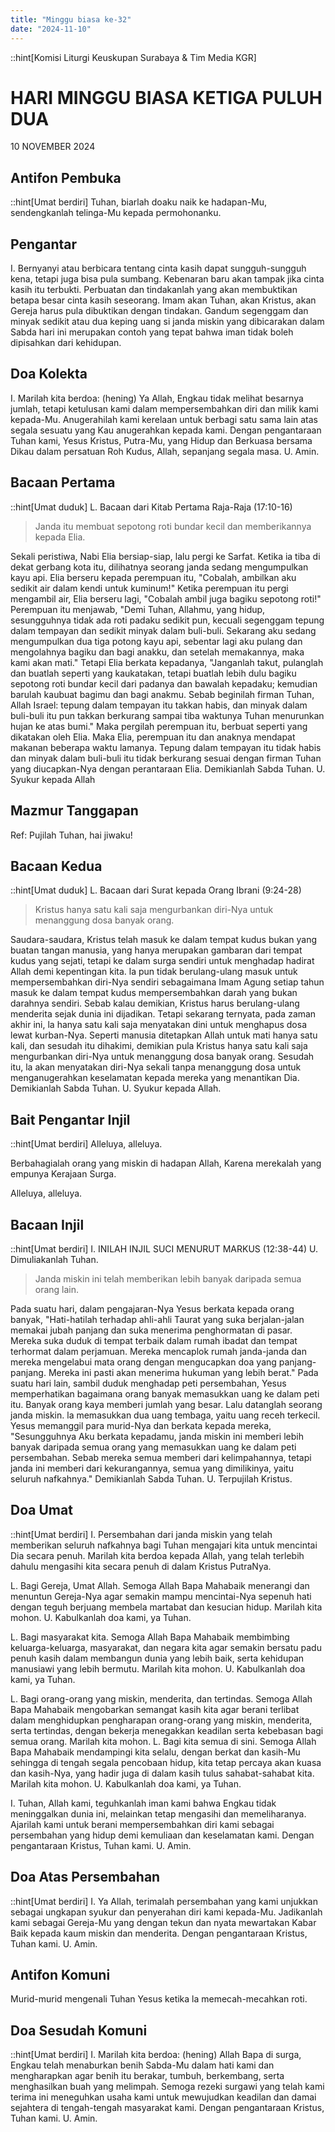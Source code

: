 ```yaml
---
title: "Minggu biasa ke-32"
date: "2024-11-10"
---
```


::hint[Komisi Liturgi Keuskupan Surabaya & Tim Media KGR]
# HARI MINGGU BIASA KETIGA PULUH DUA
10 NOVEMBER 2024

## Antifon Pembuka
::hint[Umat berdiri]
Tuhan, biarlah doaku naik ke hadapan-Mu, sendengkanlah telinga-Mu kepada permohonanku.

## Pengantar
I. Bernyanyi atau berbicara tentang cinta kasih dapat sungguh-sungguh kena, tetapi juga bisa pula sumbang. Kebenaran baru akan tampak jika cinta kasih itu terbukti. Perbuatan dan tindakanlah yang akan membuktikan betapa besar cinta kasih seseorang. Imam akan Tuhan, akan Kristus, akan Gereja harus pula dibuktikan dengan tindakan. Gandum segenggam dan minyak sedikit atau dua keping uang si janda miskin yang dibicarakan dalam Sabda hari ini merupakan contoh yang tepat bahwa iman tidak boleh dipisahkan dari kehidupan.

## Doa Kolekta
I. Marilah kita berdoa: (hening)
Ya Allah, Engkau tidak melihat besarnya jumlah, tetapi ketulusan kami dalam mempersembahkan diri dan milik kami kepada-Mu. Anugerahilah kami kerelaan untuk berbagi satu sama lain atas segala sesuatu yang Kau anugerahkan kepada kami. Dengan pengantaraan Tuhan kami, Yesus Kristus, Putra-Mu, yang Hidup dan Berkuasa bersama Dikau dalam persatuan Roh Kudus, Allah, sepanjang segala masa.
U. Amin.

## Bacaan Pertama
::hint[Umat duduk]
L. Bacaan dari Kitab Pertama Raja-Raja (17:10-16)
> Janda itu membuat sepotong roti bundar kecil dan memberikannya kepada Elia.

Sekali peristiwa, Nabi Elia bersiap-siap, lalu pergi ke Sarfat. Ketika ia tiba di dekat gerbang kota itu, dilihatnya seorang janda sedang mengumpulkan kayu api. Elia berseru kepada perempuan itu, "Cobalah, ambilkan aku sedikit air dalam kendi untuk kuminum!" Ketika perempuan itu pergi mengambil air, Elia berseru lagi, "Cobalah ambil juga bagiku sepotong roti!" Perempuan itu menjawab, "Demi Tuhan, Allahmu, yang hidup, sesungguhnya tidak ada roti padaku sedikit pun, kecuali segenggam tepung dalam tempayan dan sedikit minyak dalam buli-buli. Sekarang aku sedang mengumpulkan dua tiga potong kayu api, sebentar lagi aku pulang dan mengolahnya bagiku dan bagi anakku, dan setelah memakannya, maka kami akan mati." Tetapi Elia berkata kepadanya, "Janganlah takut, pulanglah dan buatlah seperti yang kaukatakan, tetapi buatlah lebih dulu bagiku sepotong roti bundar kecil dari padanya dan bawalah kepadaku; kemudian barulah kaubuat bagimu dan bagi anakmu. Sebab beginilah firman Tuhan, Allah Israel: tepung dalam tempayan itu takkan habis,
dan minyak dalam buli-buli itu pun takkan berkurang sampai tiba waktunya Tuhan menurunkan hujan ke atas bumi." Maka pergilah perempuan itu, berbuat seperti yang dikatakan oleh Elia. Maka Elia, perempuan itu dan anaknya mendapat makanan beberapa waktu lamanya. Tepung dalam tempayan itu tidak habis dan minyak dalam buli-buli itu tidak berkurang sesuai dengan firman Tuhan yang diucapkan-Nya dengan perantaraan Elia.
Demikianlah Sabda Tuhan.
U. Syukur kepada Allah

## Mazmur Tanggapan
Ref: Pujilah Tuhan, hai jiwaku!

## Bacaan Kedua
::hint[Umat duduk]
L. Bacaan dari Surat kepada Orang Ibrani (9:24-28)
> Kristus hanya satu kali saja mengurbankan diri-Nya untuk menanggung dosa banyak orang. 

Saudara-saudara, Kristus telah masuk ke dalam tempat kudus bukan yang buatan tangan manusia, yang hanya merupakan gambaran dari tempat kudus yang sejati, tetapi ke dalam surga sendiri untuk menghadap hadirat Allah demi kepentingan kita. la pun tidak berulang-ulang masuk untuk mempersembahkan diri-Nya sendiri sebagaimana Imam Agung setiap tahun masuk ke dalam tempat kudus mempersembahkan darah yang bukan darahnya sendiri. Sebab kalau demikian, Kristus harus berulang-ulang menderita sejak dunia ini dijadikan. Tetapi sekarang ternyata, pada zaman akhir ini, la hanya satu kali saja menyatakan dini untuk menghapus dosa lewat kurban-Nya. Seperti manusia ditetapkan Allah untuk mati hanya satu kali, dan sesudah itu dihakimi, demikian pula Kristus hanya satu kali saja mengurbankan diri-Nya untuk menanggung dosa banyak orang. Sesudah itu, la akan menyatakan diri-Nya sekali tanpa menanggung dosa untuk menganugerahkan keselamatan kepada mereka yang menantikan Dia. Demikianlah Sabda Tuhan.
U. Syukur kepada Allah.

## Bait Pengantar Injil
::hint[Umat berdiri]
Alleluya, alleluya.

Berbahagialah orang yang miskin di hadapan Allah,
Karena merekalah yang empunya Kerajaan Surga.

Alleluya, alleluya.

## Bacaan Injil
::hint[Umat berdiri] 
I. INILAH INJIL SUCI MENURUT MARKUS (12:38-44)
U. Dimuliakanlah Tuhan.
> Janda miskin ini telah memberikan lebih banyak daripada semua orang lain.

Pada suatu hari, dalam pengajaran-Nya Yesus berkata kepada orang banyak, "Hati-hatilah terhadap ahli-ahli Taurat yang suka berjalan-jalan memakai jubah panjang dan suka menerima penghormatan di pasar. Mereka suka duduk di tempat terbaik dalam rumah ibadat dan tempat terhormat dalam perjamuan. Mereka mencaplok rumah janda-janda dan mereka mengelabui mata orang dengan mengucapkan doa yang panjang-panjang. Mereka ini pasti akan menerima hukuman yang lebih berat." Pada suatu hari lain, sambil duduk menghadap peti persembahan, Yesus memperhatikan bagaimana orang banyak memasukkan uang ke dalam peti itu. Banyak orang kaya memberi jumlah yang besar. Lalu datanglah seorang janda miskin. la memasukkan dua uang tembaga, yaitu uang receh terkecil. Yesus memanggil para murid-Nya dan berkata kepada mereka, "Sesungguhnya Aku berkata kepadamu, janda miskin ini memberi lebih banyak daripada semua orang yang memasukkan uang ke dalam peti persembahan. Sebab mereka semua memberi dari kelimpahannya, tetapi janda ini memberi dari kekurangannya, semua yang dimilikinya, yaitu seluruh nafkahnya."
Demikianlah Sabda Tuhan.
U. Terpujilah Kristus.

## Doa Umat
::hint[Umat berdiri]
I. Persembahan dari janda miskin yang telah memberikan seluruh nafkahnya bagi Tuhan mengajari kita untuk mencintai Dia secara penuh. Marilah kita berdoa kepada Allah, yang telah terlebih dahulu mengasihi kita secara penuh di dalam Kristus PutraNya.

L. Bagi Gereja, Umat Allah. Semoga Allah Bapa Mahabaik menerangi dan menuntun Gereja-Nya agar semakin mampu mencintai-Nya sepenuh hati dengan teguh berjuang membela martabat dan kesucian hidup. Marilah kita mohon.
U. Kabulkanlah doa kami, ya Tuhan.

L. Bagi masyarakat kita. Semoga Allah Bapa Mahabaik membimbing keluarga-keluarga, masyarakat, dan negara kita agar semakin bersatu padu penuh kasih dalam membangun dunia yang lebih baik, serta kehidupan manusiawi yang lebih bermutu. Marilah kita mohon.
U. Kabulkanlah doa kami, ya Tuhan.

L. Bagi orang-orang yang miskin, menderita, dan tertindas. Semoga Allah Bapa Mahabaik mengobarkan semangat kasih kita agar berani terlibat dalam menghidupkan pengharapan orang-orang yang miskin, menderita, serta tertindas, dengan bekerja menegakkan keadilan serta kebebasan bagi semua orang. Marilah kita mohon. L. Bagi kita semua di sini. Semoga Allah Bapa Mahabaik mendampingi kita selalu, dengan berkat dan kasih-Mu sehingga di tengah segala pencobaan hidup, kita tetap percaya akan kuasa dan kasih-Nya, yang hadir juga di dalam kasih tulus sahabat-sahabat kita. Marilah kita mohon.
U. Kabulkanlah doa kami, ya Tuhan.

I. Tuhan, Allah kami, teguhkanlah iman kami bahwa Engkau tidak meninggalkan dunia ini, melainkan tetap mengasihi dan memeliharanya. Ajarilah kami untuk berani mempersembahkan diri kami sebagai persembahan yang hidup demi kemuliaan dan keselamatan kami. Dengan pengantaraan Kristus, Tuhan kami.
U. Amin.

## Doa Atas Persembahan
::hint[Umat berdiri]
I. Ya Allah, terimalah persembahan yang kami unjukkan sebagai ungkapan syukur dan penyerahan diri kami kepada-Mu. Jadikanlah kami sebagai Gereja-Mu yang dengan tekun dan nyata mewartakan Kabar Baik kepada kaum miskin dan menderita. Dengan pengantaraan Kristus, Tuhan kami.
U. Amin.

## Antifon Komuni
Murid-murid mengenali Tuhan Yesus ketika la memecah-mecahkan roti.

## Doa Sesudah Komuni
::hint[Umat berdiri]
I. Marilah kita berdoa: (hening)
Allah Bapa di surga, Engkau telah menaburkan benih Sabda-Mu dalam hati kami dan mengharapkan agar benih itu berakar, tumbuh, berkembang, serta menghasilkan buah yang melimpah. Semoga rezeki surgawi yang telah kami terima ini meneguhkan usaha kami untuk mewujudkan keadilan dan damai sejahtera di tengah-tengah masyarakat kami. Dengan pengantaraan Kristus, Tuhan kami.
U. Amin.